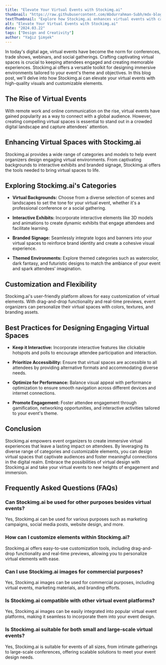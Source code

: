 ```yaml
---
title: "Elevate Your Virtual Events with Stockimg.ai"
thumbnail: "https://raw.githubusercontent.com/Abdurrahman-Subh/mdx-blog/main/images/virtual-event1.png"
textThumbnail: "Explore how Stockimg.ai enhances virtual events with captivating backgrounds, interactive exhibits, and branded signage, creating immersive virtual spaces that captivate attendees."
alt: "Elevate Your Virtual Events with Stockimg.ai"
date: "2024.03.22"
tags: ["Design and Creativity"]
author: "Yağız Şimşek"
---
```


<CustomImage
   src="https://raw.githubusercontent.com/Abdurrahman-Subh/mdx-blog/main/images/virtual-event1.png"
   alt="Elevate Your Virtual Events with Stockimg.ai"
/>

In today's digital age, virtual events have become the norm for conferences, trade shows, webinars, and social gatherings. Crafting captivating virtual spaces is crucial to keeping attendees engaged and creating memorable experiences. Stockimg.ai offers a versatile toolkit for designing immersive environments tailored to your event's theme and objectives. In this blog post, we'll delve into how Stockimg.ai can elevate your virtual events with high-quality visuals and customizable elements.

## The Rise of Virtual Events

With remote work and online communication on the rise, virtual events have gained popularity as a way to connect with a global audience. However, creating compelling virtual spaces is essential to stand out in a crowded digital landscape and capture attendees' attention.

## Enhancing Virtual Spaces with Stockimg.ai

Stockimg.ai provides a wide range of categories and models to help event organizers design engaging virtual environments. From captivating backgrounds to interactive exhibits and branded signage, Stockimg.ai offers the tools needed to bring virtual spaces to life.

## Exploring Stockimg.ai's Categories

- **Virtual Backgrounds:** Choose from a diverse selection of scenes and landscapes to set the tone for your virtual event, whether it's a professional conference or a social gathering.

- **Interactive Exhibits:** Incorporate interactive elements like 3D models and animations to create dynamic exhibits that engage attendees and facilitate learning.

- **Branded Signage:** Seamlessly integrate logos and banners into your virtual spaces to reinforce brand identity and create a cohesive visual experience.

- **Themed Environments:** Explore themed categories such as watercolor, dark fantasy, and futuristic designs to match the ambiance of your event and spark attendees' imagination.

## Customization and Flexibility

Stockimg.ai's user-friendly platform allows for easy customization of virtual elements. With drag-and-drop functionality and real-time previews, event organizers can personalize their virtual spaces with colors, textures, and branding assets.

## Best Practices for Designing Engaging Virtual Spaces

<CustomImage
   src="https://raw.githubusercontent.com/Abdurrahman-Subh/mdx-blog/main/images/virtual-event2.png"
   alt="Elevate Your Virtual Events with Stockimg.ai"
/>

- **Keep it Interactive:** Incorporate interactive features like clickable hotspots and polls to encourage attendee participation and interaction.

- **Prioritize Accessibility:** Ensure that virtual spaces are accessible to all attendees by providing alternative formats and accommodating diverse needs.

- **Optimize for Performance:** Balance visual appeal with performance optimization to ensure smooth navigation across different devices and internet connections.

- **Promote Engagement:** Foster attendee engagement through gamification, networking opportunities, and interactive activities tailored to your event's theme.

## Conclusion

Stockimg.ai empowers event organizers to create immersive virtual experiences that leave a lasting impact on attendees. By leveraging its diverse range of categories and customizable elements, you can design virtual spaces that captivate audiences and foster meaningful connections in the digital realm. Embrace the possibilities of virtual design with Stockimg.ai and take your virtual events to new heights of engagement and immersion.

## Frequently Asked Questions (FAQs)

### Can Stockimg.ai be used for other purposes besides virtual events?

Yes, Stockimg.ai can be used for various purposes such as marketing campaigns, social media posts, website design, and more.

### How can I customize elements within Stockimg.ai?

Stockimg.ai offers easy-to-use customization tools, including drag-and-drop functionality and real-time previews, allowing you to personalize virtual elements with ease.

### Can I use Stockimg.ai images for commercial purposes?

Yes, Stockimg.ai images can be used for commercial purposes, including virtual events, marketing materials, and branding efforts.

### Is Stockimg.ai compatible with other virtual event platforms?
Yes, Stockimg.ai images can be easily integrated into popular virtual event platforms, making it seamless to incorporate them into your event design.

### Is Stockimg.ai suitable for both small and large-scale virtual events?

Yes, Stockimg.ai is suitable for events of all sizes, from intimate gatherings to large-scale conferences, offering scalable solutions to meet your event design needs.
